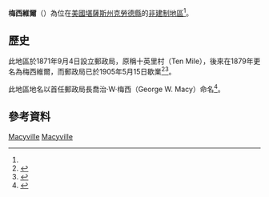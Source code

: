 {{noteTA
|1=zh-hans:县;zh-hk:縣;zh-tw:郡;
|2=zh-hant:梅西維爾;zh-hans:梅西维尔
}}
{{Infobox settlement
|official_name = 梅西維爾
|native_name = Macyville
|settlement_type = [[非建制地區|非建制地區]] 
|nickname = 
|motto =
|pushpin_map=USA Kansas
|coordinates_region = US-KS
|subdivision_type = [[世界政區索引|國家]]
|subdivision_name = [[美国|美国]]
|subdivision_type1 = [[美國行政區劃|州]]
|subdivision_name1 = [[堪薩斯州|堪薩斯州]]
|subdivision_type2 = [[堪薩斯州行政區劃|縣]]
|subdivision_name2 = [[克勞德縣_(堪薩斯州)|克勞德縣]]
|unit_pref  =  
|area_footnotes = 
|area_magnitude = 
|area_total_km2 = 
|population_as_of = 
|population_footnotes = 
|population_total = 
|population_density_km2 = 
|timezone = [[北美中部时区|CST]]
|utc_offset = -6
|timezone_DST = CDT
|utc_offset_DST = -5
|elevation_footnotes = 
|elevation_m = 477
|elevation_ft = 1565
|latd = 39 |latm = 28 |lats = 54 |latNS = N
|longd = 97 |longm = 48 |longs = 59 |longEW = W
|coordinates_display=%
|area_code =
|blank_name = [[地名信息系统|GNIS]] ID
|blank_info = 484762<ref name=gnis>{{GNIS|484762|name=Macyville, Kansas}}</ref>
|website = 
}}

'''梅西維爾'''（{{lang-en|'''Macyville'''}}）為位在[[美國|美國]][[堪薩斯州|堪薩斯州]][[克勞德縣_(堪薩斯州)|克勞德縣]]的[[非建制地區|非建制地區]]<ref name=gnis/>。

==歷史==
此地區於1871年9月4日設立郵政局，原稱十英里村（Ten Mile），後來在1879年更名為梅西維爾，而郵政局已於1905年5月15日歇業<ref>{{cite web | url=https://www.kshs.org/geog/geog_postoffices/search/county:CD | title=Kansas Post Offices, 1828-1961 | publisher=Kansas Historical Society | accessdate=6 June 2014 | archive-date=2016-04-08 | archive-url=https://web.archive.org/web/20160408012256/http://www.kshs.org/geog/geog_postoffices/search/county:CD | dead-url=no }}</ref><ref>{{cite web | url=https://www.kshs.org/geog/geog_postoffices/search/page:2/county:CD | title=Kansas Post Offices, 1828-1961, page 2 | publisher=Kansas Historical Society | accessdate=6 June 2014 | archive-date=2016-04-13 | archive-url=https://web.archive.org/web/20160413012754/http://www.kshs.org/geog/geog_postoffices/search/page:2/county:CD | dead-url=no }}</ref>。

此地區地名以首任郵政局長喬治·W·梅西（George W. Macy）命名<ref>{{cite book | url=http://books.google.com/books?id=a3YUAAAAYAAJ&pg=PA708#v=onepage&q&f=false | title=Biographical History of Cloud County, Kansas: Biographies of Representative Citizens. Illustrated with Portraits of Prominent People, Cuts of Homes, Stock, Etc. | publisher=Wilson, Humphrey & Company | author=Hollibaugh, E. F. | year=1903 | pages=708 | access-date=2016-03-27 | archive-date=2014-07-25 | archive-url=https://web.archive.org/web/20140725075223/http://books.google.com/books?id=a3YUAAAAYAAJ&pg=PA708#v=onepage&q&f=false | dead-url=no }}</ref>。

==參考資料==
{{Reflist}}

{{克勞德縣 (堪薩斯州)}}

[[Category:克勞德縣非建制地區_(堪薩斯州)|Macyville]]
[[Category:堪薩斯州非建制地區|Macyville]]

{{CloudCountyKS-geo-stub}}
